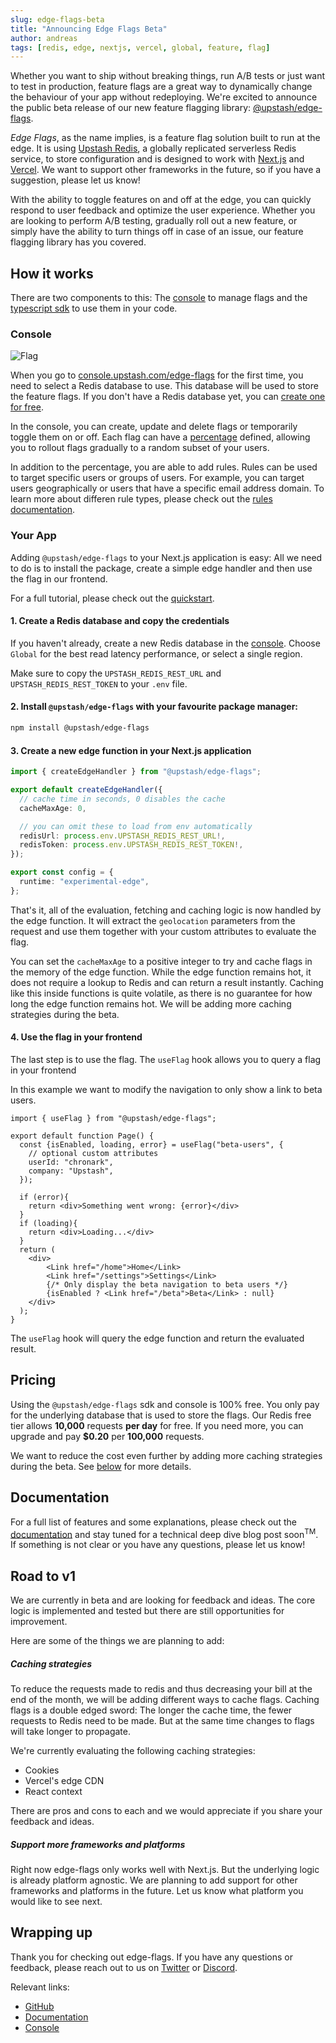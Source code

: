 ```yaml
---
slug: edge-flags-beta
title: "Announcing Edge Flags Beta"
author: andreas
tags: [redis, edge, nextjs, vercel, global, feature, flag]
---
```


Whether you want to ship without breaking things, run A/B tests or just want to test in production,
feature flags are a great way to dynamically change the behaviour of your app without redeploying. We're excited to announce the public
beta release of our new feature flagging library: [@upstash/edge-flags](https://github.com/upstash/edge-flags).

*Edge Flags*, as the name implies, is a feature flag solution built to run at the edge. It is using [Upstash Redis](https://upstash.com/), a globally replicated serverless Redis service, to store configuration and is 
designed to work with [Next.js](https://nextjs.org) and [Vercel](https://vercel.com). We want to support other frameworks in the future, so if you have a suggestion, please let us know!

With the ability to toggle features on and off at the edge, you can quickly respond
to user feedback and optimize the user experience. Whether you are looking to
perform A/B testing, gradually roll out a new feature, or simply have the
ability to turn things off in case of an issue, our feature flagging library has
you covered.


## How it works

There are two components to this: The [console](https://console.upstash.com/edge-flags) to manage flags and the [typescript sdk](https://github.com/upstash/edge-flags) to use them in your code.


### Console

![Flag](/blog/edge-flags-beta/edge-flag.png)

When you go to [console.upstash.com/edge-flags](https://console.upstash.com/edge-flags) for the first time, you need to select a Redis database to use. This database will be used to store the feature flags. If you don't have a Redis database yet, you can [create one for free](https://console.upstash.com/).

In the console, you can create, update and delete flags or temporarily toggle them on or off.
Each flag can have a [percentage](https://docs.upstash.com/redis/sdks/edge-flags/percentage) defined, allowing you to rollout flags gradually to a random subset of your users.

In addition to the percentage, you are able to add rules. Rules can be used to target specific users or groups of users. For example, you can target users geographically or users that have a specific email address domain.
To learn more about differen rule types, please check out the [rules documentation](https://docs.upstash.com/redis/sdks/edge-flags/rules).


### Your App

Adding `@upstash/edge-flags` to your Next.js application is easy:
All we need to do is to install the package, create a simple edge handler and then use the flag in our frontend.

For a full tutorial, please check out the [quickstart](https://docs.upstash.com/redis/sdks/edge-flags/getstarted).


#### 1. Create a Redis database and copy the credentials

If you haven't already, create a new Redis database in the [console](https://console.upstash.com/redis).
Choose `Global` for the best read latency performance, or select a single region.

Make sure to copy the `UPSTASH_REDIS_REST_URL` and `UPSTASH_REDIS_REST_TOKEN` to your `.env` file.


#### 2. Install `@upstash/edge-flags` with your favourite package manager: 
```bash
npm install @upstash/edge-flags
```
#### 3. Create a new edge function in your Next.js application
```ts:/pages/api/edge-flags.ts
import { createEdgeHandler } from "@upstash/edge-flags";

export default createEdgeHandler({
  // cache time in seconds, 0 disables the cache
  cacheMaxAge: 0, 

  // you can omit these to load from env automatically
  redisUrl: process.env.UPSTASH_REDIS_REST_URL!,
  redisToken: process.env.UPSTASH_REDIS_REST_TOKEN!,
});

export const config = {
  runtime: "experimental-edge",
};
```

That's it, all of the evaluation, fetching and caching logic is now handled by the edge function.
It will extract the `geolocation` parameters from the request and use them together with your custom attributes to evaluate the flag.

You can set the `cacheMaxAge` to a positive integer to try and cache flags in the memory of the edge function. 
While the edge function remains hot, it does not require a lookup to Redis and can return a result instantly.
Caching like this inside functions is quite volatile, as there is no guarantee for how long the edge function remains hot.
We will be adding more caching strategies during the beta. 


#### 4. Use the flag in your frontend

The last step is to use the flag. The `useFlag` hook allows you to query a flag in your frontend

In this example we want to modify the navigation to only show a link to beta users.
```tsx:/app/page.tsx
import { useFlag } from "@upstash/edge-flags";

export default function Page() {
  const {isEnabled, loading, error} = useFlag("beta-users", {
    // optional custom attributes
    userId: "chronark",
    company: "Upstash",
  });

  if (error){
    return <div>Something went wrong: {error}</div>
  }
  if (loading){
    return <div>Loading...</div>
  }
  return (
    <div>
        <Link href="/home">Home</Link>
        <Link href="/settings">Settings</Link>
        {/* Only display the beta navigation to beta users */}
        {isEnabled ? <Link href="/beta">Beta</Link> : null}
    </div>
  );
}
```

The `useFlag` hook will query the edge function and return the evaluated result.

## Pricing

Using the `@upstash/edge-flags` sdk and console is 100% free. You only pay for the underlying database that is used to store the flags.
Our Redis free tier allows **10,000** requests **per day** for free. If you need more, you can upgrade and pay **$0.20** per **100,000** requests.

We want to reduce the cost even further by adding more caching strategies during the beta.
See [below](#road-to-v1) for more details.



## Documentation

For a full list of features and some explanations, please check out the [documentation](https://docs.upstash.com/redis/sdks/edge-flags/overview) and stay tuned for a technical deep dive blog post soon<sup>TM</sup>.
If something is not clear or you have any questions, please let us know!

## Road to v1

We are currently in beta and are looking for feedback and ideas. The core logic is implemented and tested but there are still opportunities for improvement.

Here are some of the things we are planning to add:

##### Caching strategies

To reduce the requests made to redis and thus decreasing your bill at the end of the month, we will be adding different ways to cache flags.
Caching flags is a double edged sword: The longer the cache time, the fewer requests to Redis need to be made. But at the same time changes to flags will take longer to propagate.

We're currently evaluating the following caching strategies:
- Cookies
- Vercel's edge CDN
- React context

There are pros and cons to each and we would appreciate if you share your feedback and ideas.


##### Support more frameworks and platforms

Right now edge-flags only works well with Next.js. But the underlying logic is already platform agnostic. We are planning to add support for other frameworks and platforms in the future.
Let us know what platform you would like to see next.


## Wrapping up

Thank you for checking out edge-flags.
If you have any questions or feedback, please reach out to us on [Twitter](https://twitter.com/upstash) or [Discord](https://discord.gg/w9SenAtbme).


Relevant links:
- [GitHub](https://github.com/upstash/edge-flags)
- [Documentation](https://docs.upstash.com/redis/sdks/edge-flags/overview)
- [Console](https://console.upstash.com/edge-flags)
